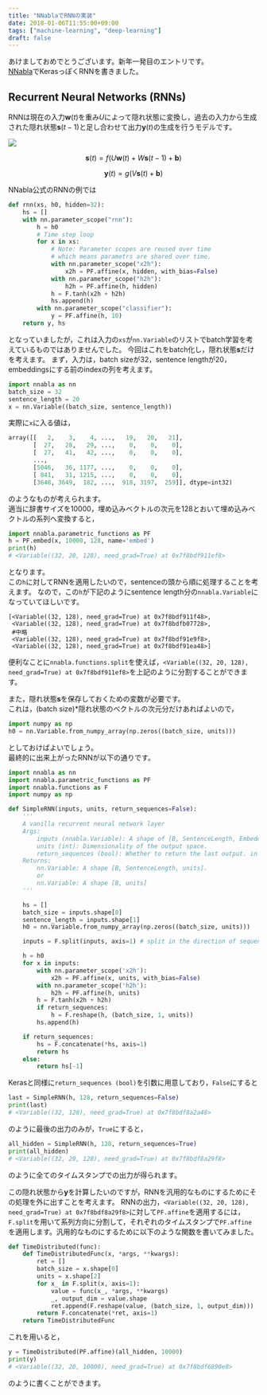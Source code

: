 ```yaml
---
title: "NNablaでRNNの実装"
date: 2018-01-06T11:55:00+09:00
tags: ["machine-learning", "deep-learning"]
draft: false
---
```


あけましておめでとうございます。新年一発目のエントリです。  
[NNabla](https://nnabla.org/ja/)でKerasっぽくRNNを書きました。

## Recurrent Neural Networks (RNNs)
RNNは現在の入力$\boldsymbol{w}(t)$を重み$U$によって隠れ状態に変換し，過去の入力から生成された隠れ状態$\boldsymbol{s}(t-1)$と足し合わせて出力$\boldsymbol{y}(t)$の生成を行うモデルです。

![](/static/images/rnn.png)

$$
{\displaystyle \boldsymbol{s}(t) = f\left( U \boldsymbol{w}(t) + W \boldsymbol{s}(t-1) + \boldsymbol{b} \right)}
$$

$$
{\displaystyle \boldsymbol{y}(t) = g\left( V \boldsymbol{s}(t) + \boldsymbol{b} \right)}
$$

NNabla公式のRNNの例では

```py
def rnn(xs, h0, hidden=32):
    hs = []
    with nn.parameter_scope("rnn"):
        h = h0
        # Time step loop
        for x in xs:
            # Note: Parameter scopes are reused over time
            # which means parametrs are shared over time.
            with nn.parameter_scope("x2h"):
                x2h = PF.affine(x, hidden, with_bias=False)
            with nn.parameter_scope("h2h"):
                h2h = PF.affine(h, hidden)
            h = F.tanh(x2h + h2h)
            hs.append(h)
        with nn.parameter_scope("classifier"):
            y = PF.affine(h, 10)
    return y, hs
```

となっていましたが，これは入力の`xs`が`nn.Variable`のリストでbatch学習を考えているものではありませんでした。
今回はこれをbatch化し，隠れ状態$\boldsymbol{s}$だけを考えます。
まず，入力は，batch sizeが32，sentence lengthが20，embeddingsにする前のindexの列を考えます。

```py
import nnabla as nn
batch_size = 32
sentence_length = 20
x = nn.Variable((batch_size, sentence_length))
```

実際に`x`に入る値は，

```py
array([[   2,    3,    4, ...,   19,   20,   21],
       [  27,   28,   29, ...,    0,    0,    0],
       [  27,   41,   42, ...,    0,    0,    0],
       ...,
       [5046,   36, 1177, ...,    0,    0,    0],
       [ 841,   31, 1215, ...,    0,    0,    0],
       [3648, 3649,  182, ...,  918, 3197,  259]], dtype=int32)
```

のようなものが考えられます。  
適当に辞書サイズを10000，埋め込みベクトルの次元を128とおいて埋め込みベクトルの系列へ変換すると，

```py
import nnabla.parametric_functions as PF
h = PF.embed(x, 10000, 128, name='embed')
print(h)
# <Variable((32, 20, 128), need_grad=True) at 0x7f8bdf911ef8>
```

となります。  
この`h`に対してRNNを適用したいので，sentenceの頭から順に処理することを考えます。
なので，この`h`が下記のようにsentence length分の`nnabla.Variable`になっていてほしいです。

```
[<Variable((32, 128), need_grad=True) at 0x7f8bdf911f48>,
 <Variable((32, 128), need_grad=True) at 0x7f8bdfb07728>,
 #中略
 <Variable((32, 128), need_grad=True) at 0x7f8bdf91e9f8>,
 <Variable((32, 128), need_grad=True) at 0x7f8bdf91ea48>]
```

便利なことに`nnabla.functions.split`を使えば，`<Variable((32, 20, 128), need_grad=True) at 0x7f8bdf911ef8>`を上記のように分割することができます。

また，隠れ状態$\boldsymbol{s}$を保存しておくための変数が必要です。  
これは，(batch size)\*隠れ状態のベクトルの次元分だけあればよいので，

```py
import numpy as np
h0 = nn.Variable.from_numpy_array(np.zeros((batch_size, units)))
```

としておけばよいでしょう。  
最終的に出来上がったRNNが以下の通りです。

```py
import nnabla as nn
import nnabla.parametric_functions as PF
import nnabla.functions as F
import numpy as np

def SimpleRNN(inputs, units, return_sequences=False):
    '''
    A vanilla recurrent neural network layer
    Args:
        inputs (nnabla.Variable): A shape of [B, SentenceLength, EmbeddingSize].
        units (int): Dimensionality of the output space.
        return_sequences (bool): Whether to return the last output. in the output sequence, or the full sequence.
    Returns:
        nn.Variable: A shape [B, SentenceLength, units].
        or
        nn.Variable: A shape [B, units]
    '''

    hs = []
    batch_size = inputs.shape[0]
    sentence_length = inputs.shape[1]
    h0 = nn.Variable.from_numpy_array(np.zeros((batch_size, units)))

    inputs = F.split(inputs, axis=1) # split in the direction of sequence

    h = h0
    for x in inputs:
        with nn.parameter_scope('x2h'):
            x2h = PF.affine(x, units, with_bias=False)
        with nn.parameter_scope('h2h'):
            h2h = PF.affine(h, units)
        h = F.tanh(x2h + h2h)
        if return_sequences:
            h = F.reshape(h, (batch_size, 1, units))
        hs.append(h)

    if return_sequences:
        hs = F.concatenate(*hs, axis=1)
        return hs
    else:
        return hs[-1]
```

Kerasと同様に`return_sequences (bool)`を引数に用意しており，`False`にすると

```py
last = SimpleRNN(h, 128, return_sequences=False)
print(last)
# <Variable((32, 128), need_grad=True) at 0x7f8bdf8a2a48>
```

のように最後の出力のみが，`True`にすると，

```py
all_hidden = SimpleRNN(h, 128, return_sequences=True)
print(all_hidden)
# <Variable((32, 20, 128), need_grad=True) at 0x7f8bdf8a29f8>
```

のように全てのタイムスタンプでの出力が得られます。

この隠れ状態から$\boldsymbol{y}$を計算したいのですが，RNNを汎用的なものにするためにその処理を外に出すことを考えます。
RNNの出力，`<Variable((32, 20, 128), need_grad=True) at 0x7f8bdf8a29f8>`に対して`PF.affine`を適用するには，`F.split`を用いて系列方向に分割して，それぞれのタイムスタンプで`PF.affine`を適用します。汎用的なものにするために以下のような関数を書いてみました。

```py
def TimeDistributed(func):
    def TimeDistributedFunc(x, *args, **kwargs):
        ret = []
        batch_size = x.shape[0]
        units = x.shape[2]
        for x_ in F.split(x, axis=1):
            value = func(x_, *args, **kwargs)
            _, output_dim = value.shape
            ret.append(F.reshape(value, (batch_size, 1, output_dim)))
        return F.concatenate(*ret, axis=1)
    return TimeDistributedFunc
```

これを用いると，

```py
y = TimeDistributed(PF.affine)(all_hidden, 10000)
print(y)
# <Variable((32, 20, 10000), need_grad=True) at 0x7f8bdf6890e8>
```

のように書くことができます。


